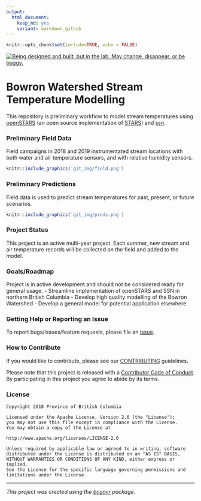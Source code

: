 ```yaml
---
output:
  html_document:
    keep_md: yes
    variant: markdown_github
---
```


```r
knitr::opts_chunk$set(include=TRUE, echo = FALSE)
```

<a id="devex-badge" rel="Exploration" href="https://github.com/BCDevExchange/assets/blob/master/README.md"><img alt="Being designed and built, but in the lab. May change, disappear, or be buggy." style="border-width:0" src="https://assets.bcdevexchange.org/images/badges/exploration.svg" title="Being designed and built, but in the lab. May change, disappear, or be buggy." /></a>

# Bowron Watershed Stream Temperature Modelling \n[openSTARS implementation]

This repository is preliminary workflow to model stream temperatures using [openSTARS](https://github.com/MiKatt/openSTARS) (an open source implementation of [STARS](https://www.fs.fed.us/rm/boise/AWAE/projects/SSN_STARS/software_data.html)) and [ssn](https://cran.r-project.org/web/packages/SSN/index.html).

### Preliminary Field Data

Field campaigns in 2018 and 2019 instrumentated stream locations with both water and air temperature sensors, and with relative humidity sensors. 

```r
knitr::include_graphics('git_img/field.png')
```

### Preliminary Predictions

Field data is used to predict stream temperatures for past, present, or future scenarios. 

```r
knitr::include_graphics('git_img/preds.png')
```

### Project Status

This project is an active multi-year project. Each summer, new stream and air temperature records will be collected on the field and added to the model.

### Goals/Roadmap

Project is in active development and should not be considered ready for general usage. 
- Streamline implementation of openSTARS and SSN in northern British Columbia
- Develop high quality modelling of the Bowron Watershed
- Develop a general model for potential application elsewhere

### Getting Help or Reporting an Issue

To report bugs/issues/feature requests, please file an [issue](https://github.com/bcgov/bowron-ssn-openstars/issues/).

### How to Contribute

If you would like to contribute, please see our [CONTRIBUTING](CONTRIBUTING.md) guidelines.

Please note that this project is released with a [Contributor Code of Conduct](CODE_OF_CONDUCT.md). By participating in this project you agree to abide by its terms.

### License

```
Copyright 2018 Province of British Columbia

Licensed under the Apache License, Version 2.0 (the "License");
you may not use this file except in compliance with the License.
You may obtain a copy of the License at

http://www.apache.org/licenses/LICENSE-2.0

Unless required by applicable law or agreed to in writing, software distributed under the License is distributed on an "AS IS" BASIS,
WITHOUT WARRANTIES OR CONDITIONS OF ANY KIND, either express or implied.
See the License for the specific language governing permissions and limitations under the License.
```

---
*This project was created using the [bcgovr](https://github.com/bcgov/bcgovr) package.* 
